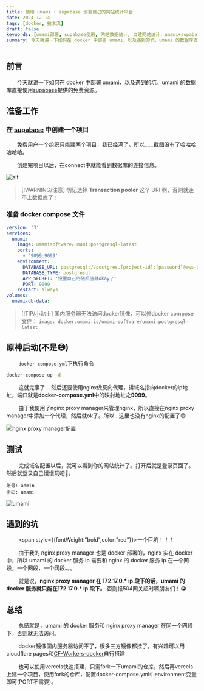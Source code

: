 ```yaml
---
title: 使用 umami + supabase 部署自己的网站统计平台
date: 2024-12-14
tags: [docker, 技术流]
draft: false
keywords: [umami部署, supabase使用, 网站数据统计, 自建网站统计，umami+supabase]
summary: 今天就讲一下如何在 docker 中部署 umami，以及遇到的坑。umami 的数据库直接使用 supabase 提供的免费资源。
---
```


## 前言

&emsp;&emsp;今天就讲一下如何在 docker 中部署 [umami](https://umami.is/)，以及遇到的坑。umami 的数据库直接使用[supabase](https://supabase.com)提供的免费资源。

<TOCInline toc={props.toc} exclude="Overview" toHeading={3} />

## 准备工作

### 在 [supabase](https://supabase.com) 中创建一个项目

&emsp;&emsp;免费用户一个组织只能建两个项目，我已经满了。所以......截图没有了哈哈哈哈哈哈。

&emsp;&emsp;创建完项目以后，在connect中就能看到数据库的连接信息。

![alt](/static/posts/supabase-connect.png)

> [!WARNING/注意]
> 切记选择 **Transaction pooler** 这个 URI 啊，否则就连不上数据库了！

### 准备 docker compose 文件

```yaml
version: '3'
services:
  umami:
    image: umamisoftware/umami:postgresql-latest
    ports:
      - '9099:9099'
    environment:
      DATABASE_URL: postgresql://postgres.[project-id]:[password]@aws-0-ap-southeast-1.pooler.supabase.com:5432/[database] # 这里的连接信息,password就是在supabae组织内新建项目时设置的
      DATABASE_TYPE: postgresql
      APP_SECRET: '设置自己的随机值就okay了'
      PORT: 9099
    restart: always
volumes:
  umami-db-data:
```

> [!TIP/小贴士]
> 国内服务器无法访问docker镜像，可以修docker compose文件：
> `image: docker.umami.is/umami-software/umami:postgresql-latest`

## 原神启动(不是😅)

&emsp;&emsp; `docker-compose.yml`下执行命令

```bash
docker-compose up -d
```

&emsp;&emsp; 这就完事了... 然后还要使用nginx做反向代理，讲域名指向docker的ip地址，端口就是**docker-compose.yml**中的映射地址之**9099**。

&emsp;&emsp; 由于我使用了nginx proxy manager来管理nginx，所以直接在nginx proxy manager中添加一个代理，然后就ok了。所以...这里也没有nginx的配置了😅

![nginx proxy manager配置](/static/posts/proxy-9099.png)

## 测试

&emsp;&emsp; 完成域名配置以后，就可以看到你的网站统计了。打开后就是登录页面了。然后就登录自己慢慢玩吧🤭。

```toml:默认账号密码
账号: admin
密码: umami
```

![umami](/static/posts/umami-login.png)

## 遇到的坑

&emsp;&emsp; <span style={{fontWeight:"bold",color:"red"}}>一个巨坑！！！</span>

&emsp;&emsp; 由于我的 nginx proxy manager 也是 docker 部署的，nginx 实在 docker 中，所以 umami 的 docker 服务 ip 需要和 nginx 的 docker 服务 ip 在一个网段，一个网段，一个网段。。。

&emsp;&emsp; 就是说，**nginx proxy manager 在 172.17.0.\* ip 段下的话，umami 的 docker 服务就只能在172.17.0.\* ip 段下。** 否则报504网关超时啊朋友们！😭

## 总结

&emsp;&emsp; 总结就是，umami 的 docker 服务和 nginx proxy manager 在同一个网段下，否则就无法访问。

&emsp;&emsp; docker镜像国内服务器访问不了，很多三方镜像都挂了，有兴趣可以用cloudflare pages和[CF-Workers-docker](https://github.com/cmliu/CF-Workers-docker.io)自行搭建

&emsp;&emsp; 也可以使用vercels快速搭建，只需fork一下umami的仓库，然后再vercels上建一个项目，使用fork的仓库，配置docker-compose.yml中environment变量即可(PORT不需要)。
